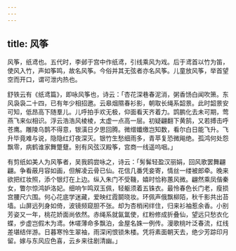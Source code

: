 ```yaml
---
---
---
```

title: 风筝
---



风筝，纸鸢也。五代时，李邺于宫中作纸鸢，引线乘风为戏。后于鸢首以竹为笛，使风入竹，声如筝鸣，故名风筝。今俗并其无弦者亦名风筝。儿童放风筝，举首望空而开口，谓可泄内热也。

舒铁云有《纸鸢篇》，即咏风筝也，诗云：「杏花深巷春泥消，粥香饧白闻吹箫。东风袅袅二十四，已有年少相招邀。云皋烟隰春衫影，朝取长绳系韶景。此时韶景安可知，低昂高下随羣儿。儿呼拍手欢无极，仰面看天齐着力。鹍鹏化去未可期，莺燕飞来似相识。浮云浩浩风棱棱，太虚一点高一层。初疑翩翻下黄鹄，又若搏击呼苍鹰。雕陵乌鹊不得意，银潢日夕思回腾。微缯孅缴岂知数，看尔白日能飞升。飞升毕竟难与说，隐隐红灯夜深灭。银竹生愁细雨多，青苹复恐微飚绝。孤鸿何处怨飘零，病鹤谁家舞蹩躠。别有风弦汉殿筝，宫商一线遥呜咽。」

有剪纸如美人为风筝者，吴我鸥尝咏之，诗云：「髣髴轻盈汉丽娟，回风歌罢舞翩翩。争看蔽月容如画，但解凌云骨已仙。花信几番凭妾寄，情丝一缕被郎牵。晚来欲把红妆照，添个银灯在上边。纵入朱门不受鞿，嬉时恰称蕙风微。翩然乘凤偕秦女，瞥尔惊鸿妒洛妃。细响乍鸣双玉佩，轻躯须着五铢衣。最怜春色长门老，瘦损宫腰尺六围。何心花底学迷藏，爱映红霞鬬晓妆。环佩声俄飘柳陌，秋千影共出苔墙。山屏远列身如倚，波镜频窥胆不张。却为杏梢闲绊住，归来衫袖惹余香。小别芳姿又一年，桃花娇面尚依然。赤绳系就氤氲使，红粉修成折叠仙，望远只愁衣化蝶，步虚岂假木为鸢。休嗟薄命多飘泊，金屋名姝一例传。漫歌桃叶泛春流，红线差堪结伴游。日暮寒怜生翠袖，雨深闲恨锁朱楼。凭将素面朝天去，绝少芳踪印月留。嫁与东风应色喜，云乡来往剧清幽。」